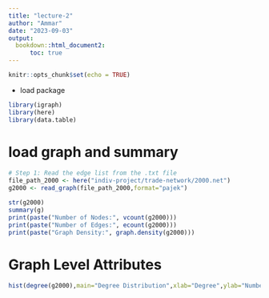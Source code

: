 ```yaml
---
title: "lecture-2"
author: "Ammar"
date: "2023-09-03"
output: 
  bookdown::html_document2:
      toc: true
---
```


```r
knitr::opts_chunk$set(echo = TRUE)
```

- load package

```r
library(igraph)
library(here)
library(data.table)
```

# load graph and summary

```r
# Step 1: Read the edge list from the .txt file
file_path_2000 <- here("indiv-project/trade-network/2000.net")
g2000 <- read_graph(file_path_2000,format="pajek")

str(g2000)
summary(g)
print(paste("Number of Nodes:", vcount(g2000)))
print(paste("Number of Edges:", ecount(g2000)))
print(paste("Graph Density:", graph.density(g2000)))
```

# Graph Level Attributes

```r
hist(degree(g2000),main="Degree Distribution",xlab="Degree",ylab="Number of Vertices")


```



























